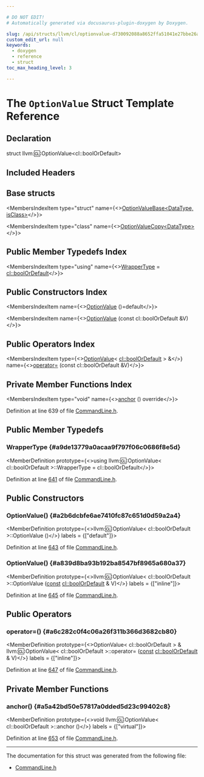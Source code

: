 ```yaml
---

# DO NOT EDIT!
# Automatically generated via docusaurus-plugin-doxygen by Doxygen.

slug: /api/structs/llvm/cl/optionvalue-d730092088a8652ffa51041e27bbe26a
custom_edit_url: null
keywords:
  - doxygen
  - reference
  - struct
toc_max_heading_level: 3

---
```





# The `OptionValue` Struct Template Reference

<DoxygenPage pluginConfig={pluginConfig}>



## Declaration

<CodeBlock>struct llvm::cl::OptionValue&lt;cl::boolOrDefault&gt;</CodeBlock>

## Included Headers

<IncludesList>
<IncludesListItem
  filePath="llvm/Support/CommandLine.h"
  permalink="/docs/api/files/include/include/llvm/include/llvm/support/commandline-h"
  isLocal="true" />
</IncludesList>

## Base structs

<MembersIndex>

<MembersIndexItem
  type="struct"
  name={<><a href="/docs/api/structs/llvm/cl/optionvaluebase">OptionValueBase&lt;DataType, isClass&gt;</a></>}>
</MembersIndexItem>

<MembersIndexItem
  type="class"
  name={<><a href="/docs/api/classes/llvm/cl/optionvaluecopy">OptionValueCopy&lt;DataType&gt;</a></>}>
</MembersIndexItem>

</MembersIndex>

## Public Member Typedefs Index

<MembersIndex>

<MembersIndexItem
  type="using"
  name={<><a href="#a9de13779a0acaa9f797f06c0686f8e5d">WrapperType</a> = <a href="/docs/api/namespaces/llvm/cl/#a9241f2e42b7587b123c885d7a659ad44">cl::boolOrDefault</a></>}>
</MembersIndexItem>

</MembersIndex>

## Public Constructors Index

<MembersIndex>

<MembersIndexItem
  name={<><a href="#a2b6dcbfe6ae7410fc87c651d0d59a2a4">OptionValue</a> ()=default</>}>
</MembersIndexItem>

<MembersIndexItem
  name={<><a href="#a839d8ba93b192ba8547bf8965a680a37">OptionValue</a> (const cl::boolOrDefault &amp;V)</>}>
</MembersIndexItem>

</MembersIndex>

## Public Operators Index

<MembersIndex>

<MembersIndexItem
  type={<><a href="/docs/api/structs/llvm/cl/optionvalue">OptionValue</a>&lt; <a href="/docs/api/namespaces/llvm/cl/#a9241f2e42b7587b123c885d7a659ad44">cl::boolOrDefault</a> &gt; &amp;</>}
  name={<><a href="#a6c282c0f4c06a26f311b366d3682cb80">operator=</a> (const cl::boolOrDefault &amp;V)</>}>
</MembersIndexItem>

</MembersIndex>

## Private Member Functions Index

<MembersIndex>

<MembersIndexItem
  type="void"
  name={<><a href="#a5a42bd50e57817a0dded5d23c99402c8">anchor</a> () override</>}>
</MembersIndexItem>

</MembersIndex>


Definition at line 639 of file <a href="/docs/api/files/include/include/llvm/include/llvm/support/commandline-h">CommandLine.h</a>.

<SectionDefinition>

## Public Member Typedefs

### WrapperType {#a9de13779a0acaa9f797f06c0686f8e5d}

<MemberDefinition
  prototype={<>using llvm::cl::OptionValue&lt; cl::boolOrDefault &gt;::WrapperType =  cl::boolOrDefault</>}>

Definition at line <a href="/docs/api/files/include/include/llvm/include/llvm/support/commandline-h/#l00641">641</a> of file <a href="/docs/api/files/include/include/llvm/include/llvm/support/commandline-h">CommandLine.h</a>.
</MemberDefinition>

</SectionDefinition>

<SectionDefinition>

## Public Constructors

### OptionValue() {#a2b6dcbfe6ae7410fc87c651d0d59a2a4}

<MemberDefinition
  prototype={<>llvm::cl::OptionValue&lt; cl::boolOrDefault &gt;::OptionValue ()</>}
  labels = {["default"]}>

Definition at line <a href="/docs/api/files/include/include/llvm/include/llvm/support/commandline-h/#l00643">643</a> of file <a href="/docs/api/files/include/include/llvm/include/llvm/support/commandline-h">CommandLine.h</a>.
</MemberDefinition>

### OptionValue() {#a839d8ba93b192ba8547bf8965a680a37}

<MemberDefinition
  prototype={<>llvm::cl::OptionValue&lt; cl::boolOrDefault &gt;::OptionValue (<a href="/docs/api/files/lib/lib/target/lib/target/aarch64/aarch64promoteconstant-cpp/#a90f8350fecae261c25be85d38b451bff">const</a> <a href="/docs/api/namespaces/llvm/cl/#a9241f2e42b7587b123c885d7a659ad44">cl::boolOrDefault</a> &amp; V)</>}
  labels = {["inline"]}>

Definition at line <a href="/docs/api/files/include/include/llvm/include/llvm/support/commandline-h/#l00645">645</a> of file <a href="/docs/api/files/include/include/llvm/include/llvm/support/commandline-h">CommandLine.h</a>.
</MemberDefinition>

</SectionDefinition>

<SectionDefinition>

## Public Operators

### operator=() {#a6c282c0f4c06a26f311b366d3682cb80}

<MemberDefinition
  prototype={<>OptionValue&lt; cl::boolOrDefault &gt; &amp; llvm::cl::OptionValue&lt; cl::boolOrDefault &gt;::operator= (<a href="/docs/api/files/lib/lib/target/lib/target/aarch64/aarch64promoteconstant-cpp/#a90f8350fecae261c25be85d38b451bff">const</a> <a href="/docs/api/namespaces/llvm/cl/#a9241f2e42b7587b123c885d7a659ad44">cl::boolOrDefault</a> &amp; V)</>}
  labels = {["inline"]}>

Definition at line <a href="/docs/api/files/include/include/llvm/include/llvm/support/commandline-h/#l00647">647</a> of file <a href="/docs/api/files/include/include/llvm/include/llvm/support/commandline-h">CommandLine.h</a>.
</MemberDefinition>

</SectionDefinition>

<SectionDefinition>

## Private Member Functions

### anchor() {#a5a42bd50e57817a0dded5d23c99402c8}

<MemberDefinition
  prototype={<>void llvm::cl::OptionValue&lt; cl::boolOrDefault &gt;::anchor ()</>}
  labels = {["virtual"]}>

Definition at line <a href="/docs/api/files/include/include/llvm/include/llvm/support/commandline-h/#l00653">653</a> of file <a href="/docs/api/files/include/include/llvm/include/llvm/support/commandline-h">CommandLine.h</a>.
</MemberDefinition>

</SectionDefinition>

<hr/>

The documentation for this struct was generated from the following file:

<ul>
<li><a href="/docs/api/files/include/include/llvm/include/llvm/support/commandline-h">CommandLine.h</a></li>
</ul>

</DoxygenPage>
